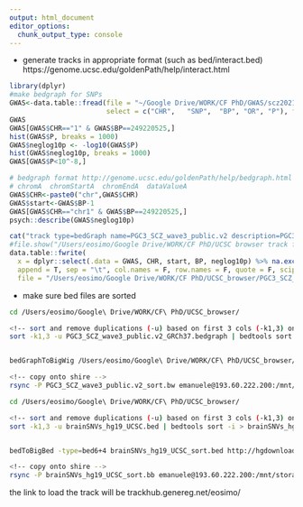 ```yaml
---
output: html_document
editor_options: 
  chunk_output_type: console
---
```



- generate tracks in appropriate format (such as bed/interact.bed)
https://genome.ucsc.edu/goldenPath/help/interact.html

```r
library(dplyr)
#make bedgraph for SNPs
GWAS<-data.table::fread(file = "~/Google Drive/WORK/CF PhD/GWAS/scz2021/PGC3_SCZ_wave3_public.v2_GRCh37.tsv.gz",
                        select = c("CHR",	"SNP",	"BP", "OR",	"P"), fill=T)
GWAS
GWAS[GWAS$CHR=="1" & GWAS$BP==249220525,]
hist(GWAS$P, breaks = 1000)
GWAS$neglog10p <- -log10(GWAS$P)
hist(GWAS$neglog10p, breaks = 1000)
GWAS[GWAS$P<10^-8,]

# bedgraph format http://genome.ucsc.edu/goldenPath/help/bedgraph.html
# chromA  chromStartA  chromEndA  dataValueA
GWAS$CHR<-paste0("chr",GWAS$CHR)
GWAS$start<-GWAS$BP-1
GWAS[GWAS$CHR=="chr1" & GWAS$BP==249220525,]
psych::describe(GWAS$neglog10p)

cat("track type=bedGraph name=PGC3_SCZ_wave3_public.v2 description=PGC3_SCZ_wave3_public.v2 visibility=display_mode color=125,0,238 altColor=125,0,238 priority=high autoScale=on alwaysZero=on gridDefault=on graphType=bar\n",file="/Users/eosimo/Google Drive/WORK/CF PhD/UCSC_browser/PGC3_SCZ_wave3_public.v2_GRCh37.bedgraph",append=F)#viewLimits=lower:upper maxHeightPixels=max:default:min  yLineMark=real-value yLineOnOff=on|off windowingFunction=maximum|mean|minimum smoothingWindow=off|2-16
#file.show("/Users/eosimo/Google Drive/WORK/CF PhD/UCSC browser track files/PGC3_SCZ_wave3_public.v2.bedgraph")
data.table::fwrite(
  x = dplyr::select(.data = GWAS, CHR, start, BP, neglog10p) %>% na.exclude(), 
  append = T, sep = "\t", col.names = F, row.names = F, quote = F, scipen = 999,
  file = "/Users/eosimo/Google Drive/WORK/CF PhD/UCSC_browser/PGC3_SCZ_wave3_public.v2_GRCh37.bedgraph")
```

- make sure bed files are sorted

``` bash
cd /Users/eosimo/Google\ Drive/WORK/CF\ PhD/UCSC_browser/

<!-- sort and remove duplications (-u) based on first 3 cols (-k1,3) only -->
sort -k1,3 -u PGC3_SCZ_wave3_public.v2_GRCh37.bedgraph | bedtools sort -i > PGC3_SCZ_wave3_public.v2_GRCh37_sort.bedgraph


bedGraphToBigWig /Users/eosimo/Google\ Drive/WORK/CF\ PhD/UCSC_browser/PGC3_SCZ_wave3_public.v2_GRCh37_sort.bedgraph http://hgdownload.cse.ucsc.edu/goldenPath/hg19/bigZips/hg19.chrom.sizes /Users/eosimo/Google\ Drive/WORK/CF\ PhD/UCSC_browser/UCSCtrackHub/data_files/PGC3_SCZ_wave3_public.v2_sort.bw

<!-- copy onto shire -->
rsync -P PGC3_SCZ_wave3_public.v2_sort.bw emanuele@193.60.222.200:/mnt/storage/www/ucsc_hub/eosimo/
```



``` bash
cd /Users/eosimo/Google\ Drive/WORK/CF\ PhD/UCSC_browser/

<!-- sort and remove duplications (-u) based on first 3 cols (-k1,3) only -->
sort -k1,3 -u brainSNVs_hg19_UCSC.bed | bedtools sort -i > brainSNVs_hg19_UCSC_sort.bed


bedToBigBed -type=bed6+4 brainSNVs_hg19_UCSC_sort.bed http://hgdownload.cse.ucsc.edu/goldenPath/hg19/bigZips/hg19.chrom.sizes brainSNVs_hg19_UCSC_sort.bb

<!-- copy onto shire -->
rsync -P brainSNVs_hg19_UCSC_sort.bb emanuele@193.60.222.200:/mnt/storage/www/ucsc_hub/eosimo/
```

the link to load the track will be trackhub.genereg.net/eosimo/



